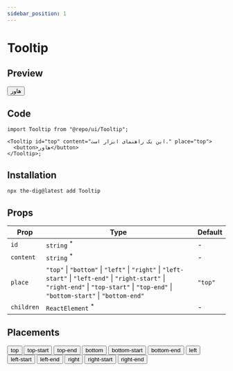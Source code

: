 ```yaml
---
sidebar_position: 1
---
```


# Tooltip

## Preview


<Container className="flex flex-wrap gap-4">
  <Tooltip id="top" content="این یک راهنمای ابزار است." place="top">
    <button>هاور</button>
  </Tooltip>
</Container>

## Code

```tsx
import Tooltip from "@repo/ui/Tooltip";

<Tooltip id="top" content="این یک راهنمای ابزار است." place="top">
  <button>هاور</button>
</Tooltip>;
````

## Installation

```bash
npx the-dig@latest add Tooltip
```

## Props

| Prop       | Type                                                                                                                                                                                       | Default |
| ---------- | ------------------------------------------------------------------------------------------------------------------------------------------------------------------------------------------ | ------- |
| `id`       | `string` <sup className="text-red-600 text-caption2">\*</sup>                                                                                                                              | -       |
| `content`  | `string`  <sup className="text-red-600 text-caption2">\*</sup>                                                                                                                             | -       |
| `place`    | `"top"` \| `"bottom"` \| `"left"` \| `"right"` \| `"left-start"` \| `"left-end"` \| `"right-start"` \| `"right-end"` \| `"top-start"` \| `"top-end"` \| `"bottom-start"` \| `"bottom-end"` | `"top"` |
| `children` | `ReactElement` <sup className="text-red-600 text-caption2">\*</sup>                                                                                                                        | -       |

## Placements

<Container className="flex flex-wrap gap-4">
  <Tooltip id="top" content="این یک راهنمای ابزار است." place="top">
    <button>top</button>
  </Tooltip>
  <Tooltip id="top-start" content="این یک راهنمای ابزار است." place="top-start">
    <button>top-start</button>
  </Tooltip>
  <Tooltip id="top-end" content="این یک راهنمای ابزار است." place="top-end">
    <button>top-end</button>
  </Tooltip>
  <Tooltip id="bottom" content="این یک راهنمای ابزار است." place="bottom">
    <button>bottom</button>
  </Tooltip>
  <Tooltip id="bottom-start" content="این یک راهنمای ابزار است." place="bottom-start">
    <button>bottom-start</button>
  </Tooltip>
  <Tooltip id="bottom-end" content="این یک راهنمای ابزار است." place="bottom-end">
    <button>bottom-end</button>
  </Tooltip>
  <Tooltip id="left" content="این یک راهنمای ابزار است." place="left">
    <button>left</button>
  </Tooltip>
  <Tooltip id="left-start" content="این یک راهنمای ابزار است." place="left-start">
    <button>left-start</button>
  </Tooltip>
  <Tooltip id="left-end" content="این یک راهنمای ابزار است." place="left-end">
    <button>left-end</button>
  </Tooltip>
  <Tooltip id="right" content="این یک راهنمای ابزار است." place="right">
    <button>right</button>
  </Tooltip>
  <Tooltip id="right-start" content="این یک راهنمای ابزار است." place="right-start">
    <button>right-start</button>
  </Tooltip>
  <Tooltip id="right-end" content="این یک راهنمای ابزار است." place="right-end">
    <button>right-end</button>
  </Tooltip>
</Container>